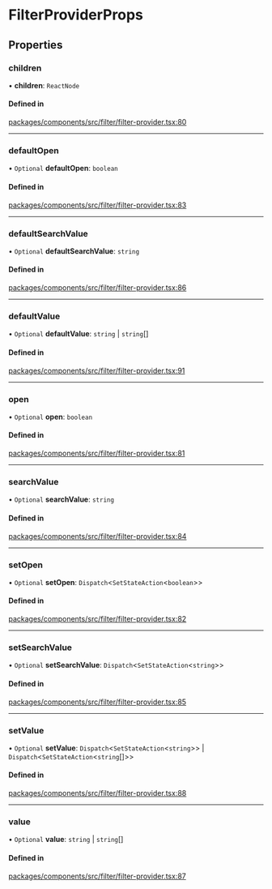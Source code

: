 # FilterProviderProps

## Properties

### children

• **children**: `ReactNode`

#### Defined in

[packages/components/src/filter/filter-provider.tsx:80](https://github.com/vtex/shoreline/blob/bf9009f50/packages/components/src/filter/filter-provider.tsx#L80)

---

### defaultOpen

• `Optional` **defaultOpen**: `boolean`

#### Defined in

[packages/components/src/filter/filter-provider.tsx:83](https://github.com/vtex/shoreline/blob/bf9009f50/packages/components/src/filter/filter-provider.tsx#L83)

---

### defaultSearchValue

• `Optional` **defaultSearchValue**: `string`

#### Defined in

[packages/components/src/filter/filter-provider.tsx:86](https://github.com/vtex/shoreline/blob/bf9009f50/packages/components/src/filter/filter-provider.tsx#L86)

---

### defaultValue

• `Optional` **defaultValue**: `string` \| `string`[]

#### Defined in

[packages/components/src/filter/filter-provider.tsx:91](https://github.com/vtex/shoreline/blob/bf9009f50/packages/components/src/filter/filter-provider.tsx#L91)

---

### open

• `Optional` **open**: `boolean`

#### Defined in

[packages/components/src/filter/filter-provider.tsx:81](https://github.com/vtex/shoreline/blob/bf9009f50/packages/components/src/filter/filter-provider.tsx#L81)

---

### searchValue

• `Optional` **searchValue**: `string`

#### Defined in

[packages/components/src/filter/filter-provider.tsx:84](https://github.com/vtex/shoreline/blob/bf9009f50/packages/components/src/filter/filter-provider.tsx#L84)

---

### setOpen

• `Optional` **setOpen**: `Dispatch`\<`SetStateAction`\<`boolean`\>\>

#### Defined in

[packages/components/src/filter/filter-provider.tsx:82](https://github.com/vtex/shoreline/blob/bf9009f50/packages/components/src/filter/filter-provider.tsx#L82)

---

### setSearchValue

• `Optional` **setSearchValue**: `Dispatch`\<`SetStateAction`\<`string`\>\>

#### Defined in

[packages/components/src/filter/filter-provider.tsx:85](https://github.com/vtex/shoreline/blob/bf9009f50/packages/components/src/filter/filter-provider.tsx#L85)

---

### setValue

• `Optional` **setValue**: `Dispatch`\<`SetStateAction`\<`string`\>\> \| `Dispatch`\<`SetStateAction`\<`string`[]\>\>

#### Defined in

[packages/components/src/filter/filter-provider.tsx:88](https://github.com/vtex/shoreline/blob/bf9009f50/packages/components/src/filter/filter-provider.tsx#L88)

---

### value

• `Optional` **value**: `string` \| `string`[]

#### Defined in

[packages/components/src/filter/filter-provider.tsx:87](https://github.com/vtex/shoreline/blob/bf9009f50/packages/components/src/filter/filter-provider.tsx#L87)
